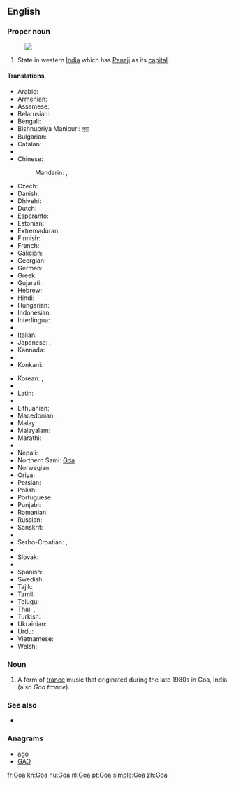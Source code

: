 {{also|goa|Goα}}
==English==
{{wikipedia}}

===Proper noun===
{{en-proper noun}}
[[Image:Goa in India (disputed hatched).svg|thumb|]]
# State in western [[India]] which has [[Panaji]] as its [[capital]].

====Translations====
{{trans-top|state in western India}}
* Arabic: {{t-|ar|غوا|m|tr=ghwā|alt=غْوَا}}
* Armenian: {{t-|hy|Գոա|tr=Goa}}
* Assamese: {{t-|as|গোৱা|sc=Beng}}
* Belarusian: {{t-|be|Гоа|m|tr=Hóa}}
* Bengali: {{t-|bn|গোয়া|sc=Beng}}
* Bishnupriya Manipuri: [[গৱা]]
* Bulgarian: {{t-|bg|Гоа|f|tr=Góa}}
* Catalan: {{t-|ca|Goa}}
* {{trreq|hne}}
* Chinese:
*: Mandarin: {{t|cmn|果阿邦|tr=Guǒ'ā-bāng|sc=Hani}},  {{t|cmn|果阿|tr=Guǒ'ā|sc=Hani}}
* Czech: {{t-|cs|Goa}}
* Danish: {{t-|da|Goa}}
* Dhivehi: {{t-|dv|ގޯވާ|tr=gōvā|sc=Thaa}}
* Dutch: {{t+|nl|Goa}}
* Esperanto: {{t-|eo|Goao}}
* Estonian: {{t-|et|Goa}}
* Extremaduran: {{t|ext|Goa}}
* Finnish: {{t-|fi|Goa}}
* French: {{t+|fr|Goa}}
* Galician: {{t|gl|Goa}}
* Georgian: {{t-|ka|გოა|sc=Geor}}
* German: {{t-|de|Goa}}
* Greek: {{t-|el|Γκόα|tr=Góa}}
* Gujarati: {{t-|gu|ગોઆ|tr=goā|sc=Gujr}}
* Hebrew: {{t-|he|גואה}}
* Hindi: {{t+|hi|गोआ|tr=go'ā}}
* Hungarian: {{t+|hu|Goa}}
* Indonesian: {{t-|id|Goa}}
* Interlingua: {{t|ia|Goa}}
* {{trreq|Irish}}
* Italian: {{t-|it|Goa}}
* Japanese: {{t-|ja|ゴア州|tr=Goa-shū}},  {{t-|ja|ゴア|tr=Goa}}
* Kannada: {{t+|kn|ಗೋವ|tr=gōva|sc=Knda}}
* {{trreq|Khmer}}
* Konkani: {{tø|kok|गोंय}}
{{trans-mid}}
* Korean: {{t-|ko|고아 주|tr=Goa ju|sc=Hang}},  {{t+|ko|고아|tr=Goa|sc=Hang}}
* {{trreq|Lao}}
* Latin: {{t-|la|Goa}}
* {{trreq|Latvian}}
* Lithuanian: {{t-|lt|Goa}}
* Macedonian: {{t-|mk|Гоа|f|tr=Góa}}
* Malay: {{t-|ms|Goa}}
* Malayalam: {{t-|ml|ഗോവ|tr=gōva|sc=Mlym}}
* Marathi: {{t-|mr|गोवा|sc=Deva}}
* {{trreq|lus}}
* Nepali: {{t-|ne|गोआ|tr=goā|sc=Deva}}
* Northern Sami: [[Goa#Northern Sami|Goa]]
* Norwegian: {{t-|no|Goa}}
* Oriya: {{t+|or|ଗୋଆ|tr=gōā|sc=Orya}}
* Persian: {{t+|fa|گوا}}
* Polish: {{t-|pl|Goa}}
* Portuguese: {{t+|pt|Goa}}
* Punjabi: {{t-|pa|ਗੋਵਾ|tr=govā|sc=Guru}}
* Romanian: {{t-|ro|Goa}}
* Russian: {{t-|ru|Гоа|m|tr=Góa}} {{indeclinable}}
* Sanskrit: {{t-|sa|गोवा|tr=govā}}
* {{trreq|sat}}
* Serbo-Croatian: {{t-|sh|Гоа|sc=Cyrl}},  {{t-|sh|Goa}}
* {{trreq|sip}}
* Slovak: {{t-|sk|Goa}}
* {{trreq|Slovene}}
* Spanish: {{t-|es|Goa}}
* Swedish: {{t-|sv|Goa}}
* Tajik: {{t-|tg|Гуа|tr=Gua|sc=Cyrl}}
* Tamil: {{t-|ta|கோவா|tr=kōvā}}
* Telugu: {{t+|te|గోవా|tr=gōvā}}
* Thai: {{t-|th|รัฐกัว|tr=rát gua}}, {{t|th|กัว|tr=gua|sc=Thai}}
* Turkish: {{t-|tr|Goa}}
* Ukrainian: {{t-|uk|Гоа|tr=Hóa, Góa}}
* Urdu: {{t-|ur|گوا|tr=go'ā}}
* Vietnamese: {{t-|vi|Goa}}
* Welsh: {{t-|cy|Goa}}
{{trans-bottom}}

===Noun===
{{en-noun|-}}

# {{music}} A form of [[trance]] music that originated during the late 1980s in Goa, India (also ''Goa trance'').

===See also===
* {{list|en|states of India}}

===Anagrams===
* [[ago#English|ago]]
* [[GAO#English|GAO]]


[[fr:Goa]]
[[kn:Goa]]
[[hu:Goa]]
[[nl:Goa]]
[[pt:Goa]]
[[simple:Goa]]
[[zh:Goa]]